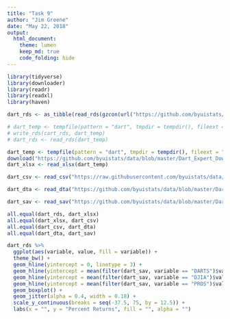 ```yaml
---
title: "Task 9"
author: "Jim Greene"
date: "May 22, 2018"
output: 
  html_document:
    theme: lumen
    keep_md: true
    code_folding: hide
---
```


```r
library(tidyverse)
library(downloader)
library(readr)
library(readxl)
library(haven)
```

```r
dart_rds <- as_tibble(read_rds(gzcon(url("https://github.com/byuistats/data/blob/master/Dart_Expert_Dow_6month_anova/Dart_Expert_Dow_6month_anova.RDS?raw=true"))))

# dart_temp <- tempfile(pattern = "dart", tmpdir = tempdir(), fileext = "rds")
# write_rds(cart_rds, dart_temp)
# dart_rds <- read_rds(dart_temp)

dart_temp <- tempfile(pattern = "dart", tmpdir = tempdir(), fileext = "xlsx")
download("https://github.com/byuistats/data/blob/master/Dart_Expert_Dow_6month_anova/Dart_Expert_Dow_6month_anova.xlsx?raw=true", dart_temp, mode = "wb")
dart_xlsx <- read_xlsx(dart_temp)

dart_csv <- read_csv("https://raw.githubusercontent.com/byuistats/data/master/Dart_Expert_Dow_6month_anova/Dart_Expert_Dow_6month_anova.csv")

dart_dta <- read_dta("https://github.com/byuistats/data/blob/master/Dart_Expert_Dow_6month_anova/Dart_Expert_Dow_6month_anova.dta?raw=true")

dart_sav <- read_sav("https://github.com/byuistats/data/blob/master/Dart_Expert_Dow_6month_anova/Dart_Expert_Dow_6month_anova.sav?raw=true")

```

```r

all.equal(dart_rds, dart_xlsx)
all.equal(dart_xlsx, dart_csv)
all.equal(dart_csv, dart_dta)
all.equal(dart_dta, dart_sav)

```

```r
dart_rds %>% 
  ggplot(aes(variable, value, fill = variable)) +
  theme_bw() +
  geom_hline(yintercept = 0, linetype = 3) +
  geom_hline(yintercept = mean(filter(dart_sav, variable == "DARTS")$value), color = "#bb0000", size = 1.125, alpha = 0.6) +
  geom_hline(yintercept = mean(filter(dart_sav, variable == "DJIA")$value), color = "#00aa00", size = 1.125, alpha = 0.6) +
  geom_hline(yintercept = mean(filter(dart_sav, variable == "PROS")$value), color = "#0000dd", size = 1.125, alpha = 0.6) +
  geom_boxplot() +
  geom_jitter(alpha = 0.4, width = 0.18) +
  scale_y_continuous(breaks = seq(-37.5, 75, by = 12.5)) +
  labs(x = "", y = "Percent Returns", fill = "", alpha = "")
```


